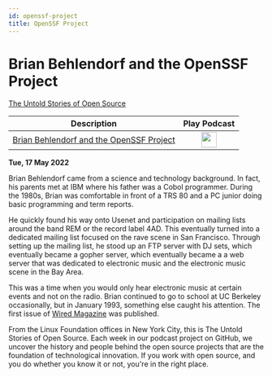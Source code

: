 ```yaml
---
id: openssf-project
title: OpenSSF Project
---
```



# Brian Behlendorf and the OpenSSF Project

<Spotify scsrc={podcasts[1].src} />

[The Untold Stories of Open Source](https://untold-stories-of-open-source.captivate.fm/spotify)

| Description                                                                                         |                                                               Play Podcast                                                                |
| --------------------------------------------------------------------------------------------------- | :---------------------------------------------------------------------------------------------------------------------------------------: |
| [Brian Behlendorf and the OpenSSF Project](https://open.spotify.com/episode/0P0cjBDn5nSYPe1i0FrFXr) | <a href="https://open.spotify.com/episode/0P0cjBDn5nSYPe1i0FrFXr" target="_blank"><img src="../images/podcast-mic.png" height="30" /></a> |

**Tue, 17 May 2022**

Brian Behlendorf came from a science and technology background. In fact, his parents met at IBM where his father was a Cobol programmer. During the 1980s, Brian was comfortable in front of a TRS 80 and a PC junior doing basic programming and term reports.

He quickly found his way onto Usenet and participation on mailing lists around the band REM or the record label 4AD. This eventually turned into a dedicated mailing list focused on the rave scene in San Francisco. Through setting up the mailing list, he stood up an FTP server with DJ sets, which eventually became a gopher server, which eventually became a a web server that was dedicated to electronic music and the electronic music scene in the Bay Area.

This was a time when you would only hear electronic music at certain events and not on the radio. Brian continued to go to school at UC Berkeley occasionally, but in January 1993, something else caught his attention. The first issue of [Wired Magazine](https://www.wired.com/) was published.

From the Linux Foundation offices in New York City, this is The Untold Stories of Open Source. Each week in our podcast project on GitHub, we uncover the history and people behind the open source projects that are the foundation of technological innovation. If you work with open source, and you do whether you know it or not, you're in the right place.
